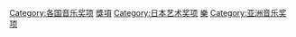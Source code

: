[[Category:各国音乐奖项|Category:各国音乐奖项]]
[[Category:日本音樂|獎項]]
[[Category:日本艺术奖项|Category:日本艺术奖项]]
[[Category:得獎作品|樂]]
[[Category:亚洲音乐奖项|Category:亚洲音乐奖项]]